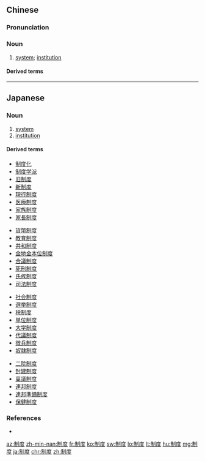 ==Chinese==
{{zh-forms}}

===Pronunciation===
{{zh-pron
|m=zhìdù
|c=zai3 dou6
|h=pfs=chṳ-thu
|ma=Zh-zhìdù.ogg
|mn=qz,tw,xm:chè-tō͘/zz:chì-tō͘
|cat=n
}}

===Noun===
{{zh-noun}}

# [[system]]; [[institution]]
#: {{zh-x|世襲 制度|hereditary '''system'''}}
#: {{zh-x|土地 制度|land '''system'''}}
#: {{zh-x|土地 私有 制度|'''system''' of private land ownership}}

====Derived terms====
{{zh-der|封建制度|奴隸制度|社會制度|政治制度|制度化}}

{{zh-cat|Elementary}}

----

==Japanese==
{{ja-kanjitab|せい|ど|yomi=on}}

===Noun===
{{ja-noun|せいど}}

# [[system]]
# [[institution]]

====Derived terms====
{{top4}}
* [[制度化]]
* [[制度学派]]
* [[旧制度]]
* [[新制度]]
* [[現行制度]]
* [[医療制度]]
* [[家族制度]]
* [[家長制度]]
{{mid4}}
* [[貨幣制度]]
* [[教育制度]]
* [[共和制度]]
* [[金地金本位制度]]
* [[合議制度]]
* [[死刑制度]]
* [[氏族制度]]
* [[司法制度]]
{{mid4}}
* [[社会制度]]
* [[選挙制度]]
* [[税制度]]
* [[単位制度]]
* [[大学制度]]
* [[代議制度]]
* [[徴兵制度]]
* [[奴隷制度]]
{{mid4}}
* [[二院制度]]
* [[封建制度]]
* [[稟議制度]]
* [[連邦制度]]
* [[連邦準備制度]]
* [[保健制度]]
{{bottom}}

===References===
* {{R:Shogakukan}}

[[az:制度]]
[[zh-min-nan:制度]]
[[fr:制度]]
[[ko:制度]]
[[sw:制度]]
[[lo:制度]]
[[lt:制度]]
[[hu:制度]]
[[mg:制度]]
[[ja:制度]]
[[chr:制度]]
[[zh:制度]]